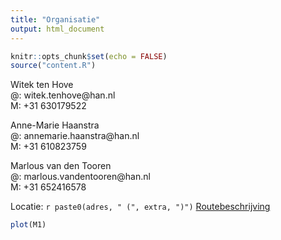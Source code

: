 ```yaml
---
title: "Organisatie"
output: html_document
---
```

<script src="//maps.googleapis.com/maps/api/js?key=AIzaSyAfbzoFaFxwmdLDpzlwjku5kCcSgPLb33I" async="" defer="defer" type="text/javascript"></script>

```r
knitr::opts_chunk$set(echo = FALSE)
source("content.R")
```

Witek ten Hove<br>
@: witek.tenhove@han.nl<br>
M: +31 630179522<br>

Anne-Marie Haanstra<br>
@: annemarie.haanstra@han.nl<br>
M: +31 610823759<br>

Marlous van den Tooren<br>
@: marlous.vandentooren@han.nl<br>
M: +31 652416578<br>

Locatie: `r paste0(adres, " (", extra, ")")`
<a href='https://goo.gl/maps/1dgHpkwo1M92'>Routebeschrijving</a>

```r
plot(M1)
```